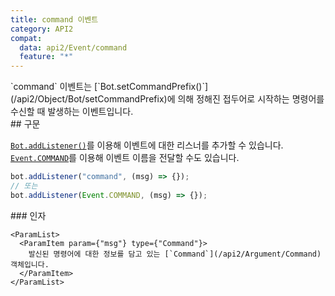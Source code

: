 ```yaml
---
title: command 이벤트
category: API2
compat:
  data: api2/Event/command
  feature: "*"
---
```


<Section>
  `command` 이벤트는 [`Bot.setCommandPrefix()`](/api2/Object/Bot/setCommandPrefix)에 의해 정해진 접두어로 시작하는 명령어를 수신할 때 발생하는 이벤트입니다.
</Section>
<Section>
  ## 구문

  [`Bot.addListener()`](/api2/Object/Bot/addListener)를 이용해 이벤트에 대한 리스너를 추가할 수 있습니다. [`Event.COMMAND`](/api2/Object/Event/COMMAND)를 이용해
  이벤트 이름을 전달할 수도 있습니다.
  ~~~js
  bot.addListener("command", (msg) => {});
  // 또는
  bot.addListener(Event.COMMAND, (msg) => {});
  ~~~

  <Section>
    ### 인자

    <ParamList>
      <ParamItem param={"msg"} type={"Command"}>
        발신된 명령어에 대한 정보를 담고 있는 [`Command`](/api2/Argument/Command) 객체입니다.
      </ParamItem>
    </ParamList>
  </Section>
</Section>